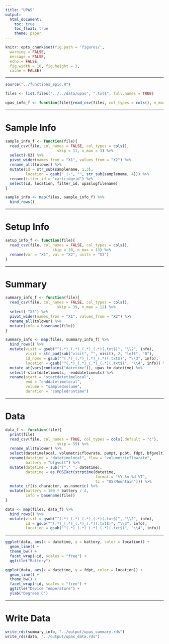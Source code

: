 ```yaml
---
title: "UPAS"
output:
  html_document:
    toc: true
    toc_float: true
    theme: paper
---
```


```r
knitr::opts_chunk$set(fig.path = 'figures/',
  warning = FALSE,
  message = FALSE,
  echo = FALSE,
  fig.width = 10, fig.height = 3,
  cache = FALSE)
```

---

```r
source("../functions_epic.R")
```

```r
files <- list.files("../../data/upas", ".txt$", full.names = TRUE)
```

```r
upas_info_f <- function(file){read_csv(files, col_types = cols(), n_max = 4)}
```

---

# Sample Info

```r
sample_info_f <- function(file){
  read_csv(file, col_names = FALSE, col_types = cols(),
                       skip = 11, n_max = 3) %>%
  select(-X3) %>%
  pivot_wider(names_from = "X1", values_from = "X2") %>%
  rename_all(tolower) %>%
  mutate(id = str_sub(samplename, 1,3),
         location = gsub("_|-", "", str_sub(samplename, 4))) %>%
  rename(filter_id = "cartridgeid") %>%
  select(id, location, filter_id, upaslogfilename)
}
```

```r
sample_info <- map(files, sample_info_f) %>%
  bind_rows() 
```

---

# Setup Info

```r
setup_info_f <- function(file){
  read_csv(file, col_names = FALSE, col_types = cols(),
                     skip = 20, n_max = 13) %>%
  rename(var = "X1", val = "X2", units = "X3")
} 
```

---

# Summary

```r
summary_info_f <- function(file){
  read_csv(file, col_names = FALSE, col_types = cols(),
                       skip = 39, n_max = 12) %>%
  select(-"X3") %>%
  pivot_wider(names_from = "X1", values_from = "X2") %>%
  rename_all(tolower) %>%
  mutate(info = basename(file))
}
```

```r
summary_info <- map(files, summary_info_f) %>%
  bind_rows() %>%
  mutate(visit = gsub("^(.*)_(.*)_(.*)_(.*)(.txt$)", "\\2", info),
         visit = str_pad(sub("visit", "", visit), 2, "left", "0"),
         id_home = gsub("^(.*)_(.*)_(.*)_(.*)(.txt$)", "\\3", info),
         location = gsub("^(.*)_(.*)_(.*)_(.*)(.txt$)", "\\4", info)) %>%
  mutate_at(vars(contains("datetime")), upas_to_datetime) %>%
  select(-startdatetimeutc, -enddatetimeutc) %>%
  rename(start = "startdatetimelocal",
         end = "enddatetimelocal",
         volume = "sampledvolume",
         duration = "sampledruntime")
```

---

# Data

```r
data_f <- function(file){
  print(file)
  read_csv(file, col_names = TRUE, col_types = cols(.default = "c"),
                       skip = 59) %>%
  rename_all(tolower) %>%
  select(datetimelocal, volumetricflowrate, pumpt, pcbt, fdpt, bfgvolt) %>%
  rename(datetime = "datetimelocal", flow = "volumetricflowrate",
         battery = "bfgvolt") %>%
  mutate(datetime = sub("T"," ", datetime),
         datetime = as.POSIXct(strptime(datetime,
                                        format = "%Y-%m-%d %T",
                                        tz = "US/Mountain"))) %>%
  mutate_if(is.character, as.numeric) %>%
  mutate(battery = 100 * battery / 4,
         info = basename(file))
}
```

```r
data <- map(files, data_f) %>%
  bind_rows() %>%
  mutate(visit = gsub("^(.*)_(.*)_(.*)_(.*)(.txt$)", "\\2", info),
         id = gsub("^(.*)_(.*)_(.*)_(.*)(.txt$)", "\\3", info),
         location = gsub("^(.*)_(.*)_(.*)_(.*)(.txt$)", "\\4", info))
```

---

```r
ggplot(data, aes(x = datetime, y = battery, color = location)) +
  geom_line() +
  theme_bw() +
  facet_wrap(~id, scales = "free") +
  ggtitle("Battery")
```

```r
ggplot(data, aes(x = datetime, y = fdpt, color = location)) +
  geom_line() +
  theme_bw() +
  facet_wrap(~id, scales = "free") +
  ggtitle("Device Temperature") +
  ylab("Degrees C")
```

---

# Write Data

```r
write_rds(summary_info, "../output/upas_summary.rds")
write_rds(data, "../output/upas_data.rds")
```

